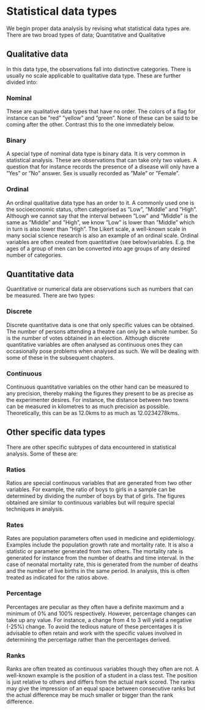 # Statistical data types
We begin proper data analysis by revising what statistical data types are. There are two broad types of data; Quantitative and Qualitative 

## Qualitative data
In this data type, the observations fall into distinctive categories. There is 
usually no scale applicable to qualitative data type. These are further divided into:


### Nominal
These are qualitative data types that have no order. The colors of a flag for instance can be ”red” ”yellow” and ”green”. None of these can be said to be coming after the other. Contrast this to the one immediately below. 

### Binary 
A special type of nominal data type is binary data. It is very common in statistical analysis. These are observations that can take only two values. A question that for instance records the presence of a disease will only have a ”Yes” or ”No” answer. Sex is usually recorded as ”Male” or ”Female”.

### Ordinal
An ordinal qualitative data type has an order to it. A commonly used one is the socioeconomic status, often categorised as ”Low”, ”Middle” and ”High”. Although we cannot say that the interval between ”Low” and ”Middle” is the same as ”Middle” and ”High”, we know ”Low” is lower than ”Middle” which in turn is also lower than ”High”. The Likert scale, a well-known scale in many social science research is also an example of an ordinal scale. Ordinal variables are often created from quantitative (see below)variables. E.g. the ages of a group of men 
can be converted into age groups of any desired number of categories.

## Quantitative data
Quantitative or numerical data are observations such as numbers that can be measured. There are two types:

### Discrete
Discrete quantitative data is one that only specific values can be obtained. The number of persons attending a theatre can only be a whole number. So is the number of votes obtained in an election. Although discrete quantitative variables are often analysed as continuous ones they can occasionally pose problems when analysed as such. We will be dealing with some of these in the subsequent chapters.

### Continuous
Continuous quantitative variables on the other hand can be measured to any precision, thereby making the figures they present to be as precise as the experimenter desires. For instance, the distance between two towns can be measured in kilometres to as much precision as possible. Theoretically, this can be as 12.0kms to as much as 12.0234278kms.

## Other specific data types
There are other specific subtypes of data encountered in statistical analysis. Some of these are:

### Ratios
Ratios are special continuous variables that are generated from two other variables. For example, the ratio of boys to girls in a sample can be determined by dividing the number of boys by that of girls. The figures obtained are similar to continuous variables but will require special techniques in analysis.

### Rates
Rates are population parameters often used in medicine and epidemiology. Examples include the population growth rate and mortality rate. It is also a statistic or parameter generated from two
others. The mortality rate is generated for instance from the number of deaths and time interval. In the case of neonatal mortality rate, this is generated from the number of deaths and the number of live births in the same period. In analysis, this is often treated as indicated for the ratios above.

### Percentage
Percentages are peculiar as they often have a definite maximum and a minimum of 0% and 100% respectively. However, percentage changes can take up any value. For instance, a change from 4 to 3 will yield a negative (-25%) change. To avoid the tedious nature of these percentages it is advisable to often retain and work with the specific values involved in determining the percentage rather than the percentages derived.

### Ranks
Ranks are often treated as continuous variables though they often are not. A well-known example is the position of a student in a class test. The position is just relative to others and differs from the actual mark scored. The ranks may give the impression of an equal space between consecutive ranks but the actual difference may be much smaller or bigger than the rank difference.
